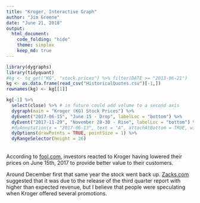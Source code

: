 ```yaml
---
title: "Kroger, Interactive Graph"
author: "Jim Greene"
date: "June 21, 2018"
output: 
  html_document:
    code_folding: "hide"
    theme: simplex
    keep_md: true
---
```


```r
library(dygraphs)
library(tidyquant)
#kg <- tq_get("KG", "stock.prices") %>% filter(DATE >= "2013-06-21")
kg <- as.data.frame(read_csv("HistoricalQuotes.csv")[-1,])
rownames(kg) <- kg[[1]]
```




```r
kg[-1] %>% 
  select(close) %>% # in future could add volume to a second axis
  dygraph(main = "Kroger (KG) Stock Prices") %>%
  dyEvent("2017-06-15", "June 15 - Drop", labelLoc = "bottom") %>%
  dyEvent("2017-11-29", "November 28-30 - Rise", labelLoc = "bottom") %>%
  #dyAnnotation(x = "2017-06-13", text = "A", attachAtBottom = TRUE, width = 60) %>%
  dyOptions(drawPoints = TRUE, pointSize = 1) %>%
  dyRangeSelector(height = 26)
```

</br>
According to [fool.com](https://www.fool.com/investing/2017/07/05/why-the-kroger-co-stock-plunged-217-in-june.aspx), investors reacted to Kroger having lowered their prices on June 15th, 2017 to provide better value to their customers. </br>

Around December first that same year the stock went back up. [Zacks.com](https://www.zacks.com/stock/news/284680/kroger-kr-catches-eye-stock-jumps-61) suggested that it was due to the release of the third quarter report with higher than expected revenue, but I believe that people were speculating when Kroger offered several promotions.

